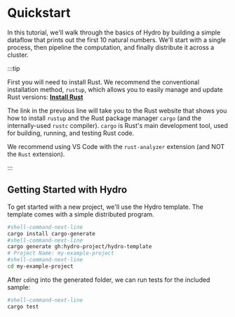 # Quickstart
In this tutorial, we'll walk through the basics of Hydro by building a simple dataflow that prints out the first 10 natural numbers. We'll start with a single process, then pipeline the computation, and finally distribute it across a cluster.

:::tip

First you will need to install Rust. We recommend the conventional installation
method, `rustup`, which allows you to easily manage and update Rust versions: [**Install Rust**](https://www.rust-lang.org/tools/install)

The link in the previous line will take you to the Rust website that shows you how to
install `rustup` and the Rust package manager `cargo` (and the
internally-used `rustc` compiler). `cargo` is Rust's main development tool,
used for building, running, and testing Rust code.

We recommend using VS Code with the `rust-analyzer` extension (and NOT the
`Rust` extension).

:::

## Getting Started with Hydro
To get started with a new project, we'll use the Hydro template. The template comes with a simple distributed program.

```bash
#shell-command-next-line
cargo install cargo-generate
#shell-command-next-line
cargo generate gh:hydro-project/hydro-template
# Project Name: my-example-project
#shell-command-next-line
cd my-example-project
```

After `cd`ing into the generated folder, we can run tests for the included sample:
```bash
#shell-command-next-line
cargo test
```
